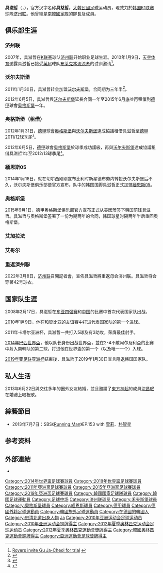 {{noteTA
|G1=足球
|G2=UEFA
|1=zh-hans:沃尔夫斯堡;zh-tw:沃夫斯堡;zh-hk:禾夫斯堡;
}}
{{Football player infobox| 
| playername= 具滋哲 <br /> {{lang|ko|구자철}}
| image          = Koo-Ja-cheol-2016-07.jpg
| image_size     = 200px
| fullname = 具慈哲（正写）/具滋哲（別写） <br /> {{lang|ko|구자철}} <br /> Koo Ja-Chul
| nickname    = 
| height         = {{height|m=1.83}}
| dateofbirth = {{birth date and age|1989|2|27}}
| birth_place    = [[韓國|韓國]][[忠清南道|忠清南道]] [[論山市|論山市]] 
| currentclub    = [[济州联|济州联]]
| clubnumber     = 42
| position = [[中场|中场]]
| youthyears = 
| youthclubs = 
|         years1      = 2007–2010   | clubs1 =  [[济州联|济州联]]                              |caps1 = 70 |goals1 = 7
|         years2      = 2011–2014      | clubs2 =  [[沃尔夫斯堡足球俱乐部|沃尔夫斯堡]]     |caps2 = 32 |goals2 = 0
|         years3      = 2012–2013       | clubs3 =  → [[奥格斯堡足球俱乐部|奥格斯堡]](租借)|caps3 = 36 |goals3 = 8
| years4         = 2014–2015
| clubs4         = [[緬恩斯05|緬恩斯05]]
| caps4          = 39
| goals4         = 6
| years5         = 2015–2019
| clubs5         = [[奥格斯堡足球俱乐部|奥格斯堡]]
| caps5          = 104
| goals5         = 14
| years6         = 2019–2021
| clubs6         = [[艾加拉法體育會|艾加拉法]]
| caps6          = 38
| goals6         = 6
| years7         = 2021–2022
| clubs7        = [[艾哥爾體育會|艾哥爾]]
| caps7          = 8
| goals7         = 0
| years8         = 2022-
| clubs8          = [[济州联|济州联]]
| caps8          = 2
| goals8         = 0
| nationalyears1      = 2007–2008   |nationalteam1 = 韩国U20                            |nationalcaps1 = 16 |nationalgoals1 = 5
| nationalyears2      = 2008–2012   |nationalteam2 = 韩国U23                            |nationalcaps2 = 7  |nationalgoals2 = 3
| nationalyears3      = 2008–2019   |nationalteam3 = [[韓國國家足球隊|韓國]]
| nationalcaps3  = 76
| nationalgoals3 = 19
| medaltemplates = {{MedalCountry|{{KOR}}}}
{{MedalSport|男子[[足球|足球]]}}
{{MedalCompetition|[[奧林匹克運動會|奧運會]]}}
{{MedalBronze|[[2012年夏季奧林匹克運動會|2012年倫敦]]|[[2012年夏季奧林匹克運動會足球比賽|團隊]]}}
{{MedalCompetition|[[亚洲运动会|亚运会]]}}
{{MedalBronze|[[2010年亚洲运动会|2010年廣州]]|[[2010年亞洲運動會足球比賽|團隊]]}}
| pcupdate = 2022年4月5日
| ntupdate = 2019年1月25日
}}

'''具滋哲'''（{{lang-ko|'''구자철'''}}，{{bd|1989年|2月27日|catIdx=Koo}}），官方汉字名称'''具慈哲'''，[[大韩民国|大韓民國]][[足球|足球]]运动员，現效力於[[韓國职业足球联赛|韩国K1联赛]]球隊[[济州联|济州联]]。他曾經是[[韓國國家男子足球隊|南韓國家隊]]的隊長及成員。

== 俱乐部生涯 ==
=== 济州联 ===
2007年，具滋哲在[[K联赛|K联赛]]球队[[济州联|济州联]]开始职业足球生涯。2010年1月9日，[[天空体育|天空体育]]透露具滋哲已接受[[英超|英超]]球队[[布莱克本流浪者足球俱乐部|布莱克本流浪者]]的试训邀请<ref>[http://msnsport.skysports.com/story/0,19528,11661_5845970,00.html Rovers invite Gu Ja-Cheol for trial] {{Webarchive|url=https://archive.is/20120527073730/http://msnsport.skysports.com/story/0,19528,11661_5845970,00.html |date=2012-05-27 }}{{en}}</ref>。

=== 沃尔夫斯堡 ===
2011年1月30日，具滋哲转会加盟[[沃尔夫斯堡足球俱乐部|沃尔夫斯堡]]，合同期为三年半<ref>{{cite news |url=http://www.jeju-utd.com/news/NEWSView.asp?loc=news&subloc=110&n_menu=N010&id=3111 |title=구자철, VfL 볼프스부르크 이적 |publisher=jeju-utd.com |date=2011-01-31 |language=ko |access-date=2011-02-01 |archive-url=https://web.archive.org/web/20160126143130/http://www.jeju-utd.com/news/NEWSView.asp?loc=news&subloc=110&n_menu=N010&id=3111 |archive-date=2016-01-26 |dead-url=yes }}</ref>。

2012年6月5日，具滋哲與[[沃尔夫斯堡足球俱乐部|沃尔夫斯堡]]延長合同一年至2015年6月底並再租借到[[德甲|德甲]]球會[[奥格斯堡足球俱乐部|奥格斯堡]]一年。

=== 奥格斯堡（租借） ===
2012年1月31日，[[德甲|德甲]]球會[[奥格斯堡足球俱乐部|奥格斯堡]]與[[沃尔夫斯堡足球俱乐部|沃尔夫斯堡]]達成協議租借具滋哲至[[德甲|德甲]]2011/12球季尾<small><ref>{{cite news |language=en |url=http://www.goal.com/en/news/11/transfer-zone/2012/01/31/2877640/koo-ja-cheol-leaves-wolfsburg-for-augsburg-on-loan |title=Koo Ja-Cheol leaves Wolfsburg for Augsburg on loan |publisher=goal.com |date=2012-01-31 |accessdate=2013-01-02 |archive-date=2019-10-29 |archive-url=https://web.archive.org/web/20191029090454/https://www.goal.com/en/news/11/transfer-zone/2012/01/31/2877640/koo-ja-cheol-leaves-wolfsburg-for-augsburg-on-loan |dead-url=no }}</ref></small>。

2012年6月5日，[[德甲|德甲]]球會[[奥格斯堡足球俱乐部|奥格斯堡]]於球季成功護級，再與[[沃尔夫斯堡足球俱乐部|沃尔夫斯堡]]達成協議租借具滋哲1年至2012/13球季尾<small><ref>{{cite news |language=en |url=http://www.goal.com/en/news/3800/korea/2012/06/05/3149417/koo-ja-cheol-pens-one-year-extension-with-augsburg |title=Koo Ja-Cheol pens one-year extension with Augsburg |publisher=goal.com |date=2012-06-05 |accessdate=2013-01-02 |archive-date=2019-10-15 |archive-url=https://web.archive.org/web/20191015214301/https://www.goal.com/en/news/3800/korea/2012/06/05/3149417/koo-ja-cheol-pens-one-year-extension-with-augsburg |dead-url=no }}</ref></small>。

=== 緬恩斯05 ===
2014年1月18日，就在切尔西刚刚宣布比利时新星德布劳内转投沃尔夫斯堡后不久，沃尔夫斯堡俱乐部便官方宣布，队中的韩国国脚具滋哲正式加盟[[緬恩斯05|緬恩斯05]]。

=== 奥格斯堡 ===
2015年9月1日，德甲奥格斯堡俱乐部官方宣布正式从美因茨签下韩国前锋具滋哲。具滋哲与奥格斯堡签署了一份为期两年的合同，韩国球星时隔两年半后重回奥格斯堡。

=== 艾加拉法 ===


=== 艾哥尔===


=== 重返濟州聯 ===
2022年3月8日，[[济州联|济州联]]召開記者會，宣佈具滋哲將重返母会济州联。具滋哲将会穿著42号球衣。

== 国家队生涯 ==

2008年2月17日，具滋哲在[[东亚四强赛|东亚四强赛]]和[[中国国家足球队|中国]]的比赛中首次代表国家队出战。

2010年1月9日，他在和[[赞比亚国家足球队|赞比亚]]的友谊赛中打进代表国家队的第一个进球。

2011年卡塔尔亚洲杯，具滋哲一共打入5球及有3助攻，荣膺最佳射手。

[[2014年巴西世界盃|2014年巴西世界盃]]，他以队长身份出战世界盃，並在2-4不敵阿尔及利亞的比赛中射入南韩队的第二球，打进他在世界盃的第一个（以及唯一一个）入球。

[[2019年亚足联亚洲杯|2019年亚足联亚洲杯]]结束後，具滋哲于2019年1月30日宣言隐退韩国国家队。

==私人生活==
2013年6月22日與交往多年的圈外女友結婚，並且邀請了[[東方神起|東方神起]]的成員[[沈昌珉|沈昌珉]]在婚禮上唱祝歌。

== 綜藝節目 ==
*2013年7月7日：SBS《[[Running_Man|Running Man]]》EP.153 with [[崔真理|雪莉]]、[[朴智星|朴智星]]

== 参考资料 ==
{{reflist}}

== 外部連結 ==
* {{instagram|jc_koo13}}

{{Navboxes colour
| title = 韓國隊參賽名單
 | bg          = #CE1126
 | fg          = white
 | bordercolor = blue
 | list1 =
{{2011年亚洲杯足球赛韩国参赛名单}}
{{2012年奧運會男子足球韓國參賽名單}}
{{2014年世界盃足球賽南韓參賽名單}}
{{2015年亞洲盃足球賽南韓參賽名單}}
{{2018年世界盃足球賽南韓參賽名單}}
{{2019年亞洲盃足球賽南韓參賽名單}}
}}

{{DEFAULTSORT:Koo Ja-Cheol}}
[[Category:2014年世界盃足球賽球員|Category:2014年世界盃足球賽球員]]
[[Category:2018年世界盃足球賽球員|Category:2018年世界盃足球賽球員]]
[[Category:2011年亞洲盃足球賽球員|Category:2011年亞洲盃足球賽球員]]
[[Category:2015年亞洲盃足球賽球員|Category:2015年亞洲盃足球賽球員]]
[[Category:2019年亞洲盃足球賽球員|Category:2019年亞洲盃足球賽球員]]
[[Category:韓國國家足球隊球員|Category:韓國國家足球隊球員]]
[[Category:韓國足球運動員|Category:韓國足球運動員]]
[[Category:足球中场|Category:足球中场]]
[[Category:济州联球员|Category:济州联球员]]
[[Category:禾夫斯堡球員|Category:禾夫斯堡球員]]
[[Category:奧格斯堡球員|Category:奧格斯堡球員]]
[[Category:緬恩斯球員|Category:緬恩斯球員]]
[[Category:德甲球員|Category:德甲球員]]
[[Category:德國外籍足球運動員|Category:德國外籍足球運動員]]
[[Category:韓國旅外足球運動員|Category:韓國旅外足球運動員]]
[[Category:在德國的韓國人|Category:在德國的韓國人]]
[[Category:忠清北道出身人物|Category:忠清北道出身人物]]
[[Category:綾城具氏|Ja]]
[[Category:2010年亚洲运动会足球运动员|Category:2010年亚洲运动会足球运动员]]
[[Category:2010年亚洲运动会铜牌得主|Category:2010年亚洲运动会铜牌得主]]
[[Category:2012年夏季奥林匹克运动会足球运动员|Category:2012年夏季奥林匹克运动会足球运动员]]
[[Category:2012年夏季奧林匹克運動會獎牌得主|Category:2012年夏季奧林匹克運動會獎牌得主]]
[[Category:韓國奧林匹克運動會銅牌得主|Category:韓國奧林匹克運動會銅牌得主]]
[[Category:亞洲運動會足球獎牌得主|Category:亞洲運動會足球獎牌得主]]